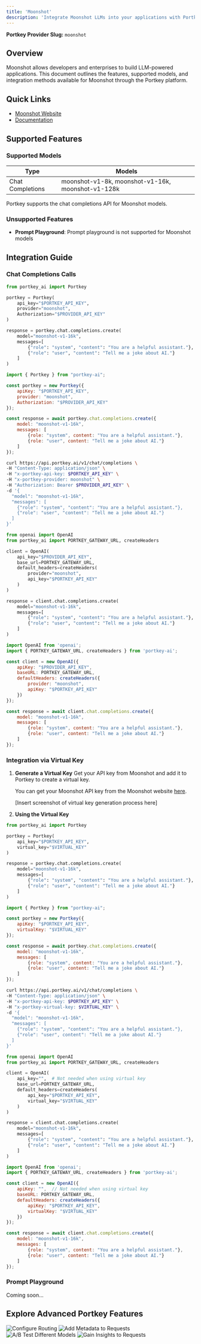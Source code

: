 ```yaml
---
title: 'Moonshot'
description: 'Integrate Moonshot LLMs into your applications with Portkey'
---
```


**Portkey Provider Slug:** `moonshot`

## Overview

Moonshot allows developers and enterprises to build LLM-powered applications. This document outlines the features, supported models, and integration methods available for Moonshot through the Portkey platform.

## Quick Links

- [Moonshot Website](https://www.moonshot.cn/)
- [Documentation](https://platform.moonshot.cn/docs/intro#%E6%96%87%E6%9C%AC%E7%94%9F%E6%88%90%E6%A8%A1%E5%9E%8B)

## Supported Features

### Supported Models

| Type | Models |
|------|--------|
| Chat Completions | moonshot-v1-8k, moonshot-v1-16k, moonshot-v1-128k |

Portkey supports the chat completions API for Moonshot models.

### Unsupported Features

- **Prompt Playground**: Prompt playground is not supported for Moonshot models

## Integration Guide

### Chat Completions Calls

<CodeGroup>

```Python python
from portkey_ai import Portkey

portkey = Portkey(
    api_key="$PORTKEY_API_KEY",
    provider="moonshot",
    Authorization="$PROVIDER_API_KEY"
)

response = portkey.chat.completions.create(
    model="moonshot-v1-16k",
    messages=[
        {"role": "system", "content": "You are a helpful assistant."},
        {"role": "user", "content": "Tell me a joke about AI."}
    ]
)
```

```js node
import { Portkey } from "portkey-ai";

const portkey = new Portkey({
    apiKey: "$PORTKEY_API_KEY",
    provider: "moonshot",
    Authorization: "$PROVIDER_API_KEY"
});

const response = await portkey.chat.completions.create({
    model: "moonshot-v1-16k",
    messages: [
        {role: "system", content: "You are a helpful assistant."},
        {role: "user", content: "Tell me a joke about AI."}
    ]
});
```

```bash cURL
curl https://api.portkey.ai/v1/chat/completions \
-H "Content-Type: application/json" \
-H "x-portkey-api-key: $PORTKEY_API_KEY" \
-H "x-portkey-provider: moonshot" \
-H "Authorization: Bearer $PROVIDER_API_KEY" \
-d '{
  "model": "moonshot-v1-16k",
  "messages": [
    {"role": "system", "content": "You are a helpful assistant."},
    {"role": "user", "content": "Tell me a joke about AI."}
  ]
}'
```

```Python OpenAI Python SDK
from openai import OpenAI
from portkey_ai import PORTKEY_GATEWAY_URL, createHeaders

client = OpenAI(
    api_key="$PROVIDER_API_KEY",
    base_url=PORTKEY_GATEWAY_URL,
    default_headers=createHeaders(
        provider="moonshot",
        api_key="$PORTKEY_API_KEY"
    )
)

response = client.chat.completions.create(
    model="moonshot-v1-16k",
    messages=[
        {"role": "system", "content": "You are a helpful assistant."},
        {"role": "user", "content": "Tell me a joke about AI."}
    ]
)
```

```js OpenAI Node SDK
import OpenAI from 'openai';
import { PORTKEY_GATEWAY_URL, createHeaders } from 'portkey-ai';

const client = new OpenAI({
    apiKey: "$PROVIDER_API_KEY",
    baseURL: PORTKEY_GATEWAY_URL,
    defaultHeaders: createHeaders({
        provider: "moonshot",
        apiKey: "$PORTKEY_API_KEY"
    })
});

const response = await client.chat.completions.create({
    model: "moonshot-v1-16k",
    messages: [
        {role: "system", content: "You are a helpful assistant."},
        {role: "user", content: "Tell me a joke about AI."}
    ]
});
```

</CodeGroup>

### Integration via Virtual Key

1. **Generate a Virtual Key**
   Get your API key from Moonshot and add it to Portkey to create a virtual key.

   You can get your Moonshot API key from the Moonshot website [here](https://www.moonshot.cn/).

   [Insert screenshot of virtual key generation process here]

2. **Using the Virtual Key**

<CodeGroup>

```Python python
from portkey_ai import Portkey

portkey = Portkey(
    api_key="$PORTKEY_API_KEY",
    virtual_key="$VIRTUAL_KEY"
)

response = portkey.chat.completions.create(
    model="moonshot-v1-16k",
    messages=[
        {"role": "system", "content": "You are a helpful assistant."},
        {"role": "user", "content": "Tell me a joke about AI."}
    ]
)
```

```js node
import { Portkey } from "portkey-ai";

const portkey = new Portkey({
    apiKey: "$PORTKEY_API_KEY",
    virtualKey: "$VIRTUAL_KEY"
});

const response = await portkey.chat.completions.create({
    model: "moonshot-v1-16k",
    messages: [
        {role: "system", content: "You are a helpful assistant."},
        {role: "user", content: "Tell me a joke about AI."}
    ]
});
```

```bash cURL
curl https://api.portkey.ai/v1/chat/completions \
-H "Content-Type: application/json" \
-H "x-portkey-api-key: $PORTKEY_API_KEY" \
-H "x-portkey-virtual-key: $VIRTUAL_KEY" \
-d '{
  "model": "moonshot-v1-16k",
  "messages": [
    {"role": "system", "content": "You are a helpful assistant."},
    {"role": "user", content": "Tell me a joke about AI."}
  ]
}'
```

```Python OpenAI Python SDK
from openai import OpenAI
from portkey_ai import PORTKEY_GATEWAY_URL, createHeaders

client = OpenAI(
    api_key="",  # Not needed when using virtual key
    base_url=PORTKEY_GATEWAY_URL,
    default_headers=createHeaders(
        api_key="$PORTKEY_API_KEY",
        virtual_key="$VIRTUAL_KEY"
    )
)

response = client.chat.completions.create(
    model="moonshot-v1-16k",
    messages=[
        {"role": "system", "content": "You are a helpful assistant."},
        {"role": "user", "content": "Tell me a joke about AI."}
    ]
)
```

```js OpenAI Node SDK
import OpenAI from 'openai';
import { PORTKEY_GATEWAY_URL, createHeaders } from 'portkey-ai';

const client = new OpenAI({
    apiKey: "",  // Not needed when using virtual key
    baseURL: PORTKEY_GATEWAY_URL,
    defaultHeaders: createHeaders({
        apiKey: "$PORTKEY_API_KEY",
        virtualKey: "$VIRTUAL_KEY"
    })
});

const response = await client.chat.completions.create({
    model: "moonshot-v1-16k",
    messages: [
        {role: "system", content: "You are a helpful assistant."},
        {role: "user", content: "Tell me a joke about AI."}
    ]
});
```

</CodeGroup>

### Prompt Playground

Coming soon...

## Explore Advanced Portkey Features

<CardGroup cols={2}>
  <Card title="Configure Routing" href="/docs/product/ai-gateway/routing">
    <img src="/api/placeholder/400/320" alt="Configure Routing" />
  </Card>
  <Card title="Add Metadata to Requests" href="/docs/product/observability/metadata">
    <img src="/api/placeholder/400/320" alt="Add Metadata to Requests" />
  </Card>
  <Card title="A/B Test Different Models" href="/docs/product/ai-gateway/load-balance">
    <img src="/api/placeholder/400/320" alt="A/B Test Different Models" />
  </Card>
  <Card title="Gain Insights to Requests" href="/docs/product/observability/traces">
    <img src="/api/placeholder/400/320" alt="Gain Insights to Requests" />
  </Card>
</CardGroup>